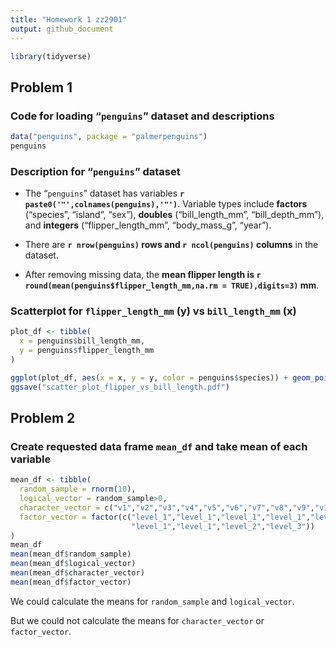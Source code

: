```yaml
---
title: "Homework 1 zz2901"
output: github_document
---
```


```r
library(tidyverse)
```

## Problem 1

### Code for loading "`penguins`" dataset and descriptions 

```r
data("penguins", package = "palmerpenguins")
penguins
```

### Description for "`penguins`" dataset

* The "`penguins`" dataset has variables **`r paste0('"',colnames(penguins),'"')`**. Variable types include **factors** ("species", "island", "sex"), **doubles** ("bill_length_mm", "bill_depth_mm"), and **integers** ("flipper_length_mm", "body_mass_g", "year").  

* There are **`r nrow(penguins)` rows and `r ncol(penguins)` columns** in the dataset.

* After removing missing data, the **mean flipper length is `r round(mean(penguins$flipper_length_mm,na.rm = TRUE),digits=3)` mm**.

### Scatterplot for `flipper_length_mm` (y) vs `bill_length_mm` (x)
```r
plot_df <- tibble(
  x = penguins$bill_length_mm,
  y = penguins$flipper_length_mm
)

ggplot(plot_df, aes(x = x, y = y, color = penguins$species)) + geom_point()
ggsave("scatter_plot_flipper_vs_bill_length.pdf")
```

## Problem 2

### Create requested data frame `mean_df` and take mean of each variable

```r
mean_df <- tibble(
  random_sample = rnorm(10),
  logical_vector = random_sample>0,
  character_vector = c("v1","v2","v3","v4","v5","v6","v7","v8","v9","v10"),
  factor_vector = factor(c("level_1","level_1","level_1","level_1","level_1","level_1",
                           "level_1","level_1","level_2","level_3"))
)
mean_df
mean(mean_df$random_sample)
mean(mean_df$logical_vector)
mean(mean_df$character_vector)
mean(mean_df$factor_vector)
```

We could calculate the means for `random_sample` and `logical_vector`. 

But we could not calculate the means for `character_vector` or `factor_vector`.

```r

```

